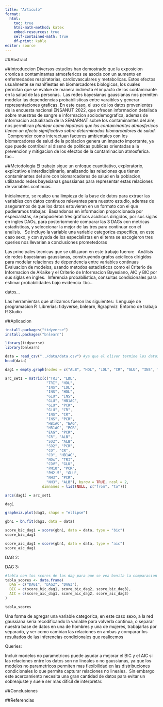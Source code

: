 ```yaml
---
title: "Articulo"
format:
  html:
    toc: true
    html-math-method: katex
    embed-resources: true
    self-contained-math: true
    df-print: kable
editor: source
---
```


##Abstract

##Introduccion
Diversos estudios han demostrado que la exposicion cronica a contaminantes atmosfericos se asocia con un aumento en enfermedades respiratorias, cardiovasculares y metabolicas. Estos efectos usualmente se manifiestas en biomarcadores biologicos, los cuales permitan que se evalue de manera indirecta el impacto de los contaminante en la salud de las personas.\ 
Las redes bayesianas gaussianas nos permiten modelar las dependencias probabilisticas entre varaibles y generar representaciones graficas. En este caso, el uso de los datos provenientes de la encuesta nacional ENSANUT 2022, que ofrecen informacion detallada sobre muestras de sangre e informacion sociodemografica, ademas de informacion actualizada de la SEMARNAT sobre los contaminantes del aire, nos permitiran *plantear como hipotesis que los contaminantes atmosfericos tienen un efecto significativo sobre determinados biomarcadores de salud.* \ 
Comprender como interactuan factores ambientales con los biomarcadores de salud de la poblacion genera un impacto importante, ya que puede contribuir al diseno de politicas publicas orientadas a la prevencion y mitigacion de los efectos de la contaminacion atmosferica.
tbc..

##Metodologia
El trabajo sigue un enfoque cuantitativo, exploratorio, explicativo e interdisciplinario, analizando las relaciones que tienen contaminantes del aire con biomarcadores de salud en la poblacion, utilizando redes bayesianas gaussianas para representar estas relaciones de variables continuas.\ 

Inicialmente, se realizo una limpieza de la base de datos para extraer las variables con datos continuos relevantes para nuestro estudio, ademas de asegurarnos de que los datos estuvieran en un formato con el que pudieramos trabajar.\ 
Basandonos en informacion proporcionada por especialistas, se propusieron tres gráficos acíclicos dirigidos, por sus siglas en ingles DAGs, para posteriormente comparar las 3 DAGs con metricas estadisticas, y seleccionar la mejor de las tres para continuar con el analisis. \ 
Se incluyo la variable una variable categorica especifica, en este caso sexo, y con ayuda de los especialistas en el tema se escogieron tres queries nos llevarian a conclusiones prometedoras\ 

Las principales tecnicas que se utilizaron en este trabajo fueron: \ 
Análisis de redes bayesianas gaussianas, construyendo grafos acíclicos dirigidos para modelar relaciones de dependencia entre variables continuas\ 
Evaluacion de modelos, usando metodos estadisticos como el Criterio de Informacion de AKaike y el Criterio de Informacion Bayesiano, AIC y BIC por sus siglas en ingles.\ 
Inferencia probabilistica, consultas condicionales para estimar probabilidades bajo evidencia\ 
tbc...

datos...

Las herramientas que utilizamos fueron las siguientes:\ 
Lenguaje de programacion R\ 
Librerias: tidyverse, bnlearn, Rgraphviz\ 
Entorno de trabajo R Studio

##Aplicacion

```r
install.packages("tidyverse")
install.packages("bnlearn")
```

```r
library(tidyverse)
library(bnlearn)
```

```r
data = read_csv("../data/data.csv") #ya que el oliver termine los datos
head(data)
```

```r
dag1 = empty.graph(nodes = c("ALB", "HDL", "LDL", "CR", "GLU", "INS", "PCR", "TRI", "HB1AC", "EAG", "SO2", "CO", "NOx", "COV", "PM10", "PM2.5", "NH3"))
```

```r
arc_set1 = matrix(c("TRI", "LDL",
                   "TRI", "HDL",
                   "INS", "LDL",
                   "INS", "HDL",
                   "GLU", "INS",
                   "GLU", "HB1AC",
                   "GLU", "PCR",
                   "GLU", "CR",
                   "INS", "CR",
                   "INS", "PCR",
                   "HB1AC", "EAG",
                   "HB1AC", "PCR",
                   "EAG", "PCR",
                   "CR", "ALB",
                   "SO2", "ALB",
                   "SO2", "PCR",
                   "CO", "CR",
                   "CO", "HB1AC",
                   "NOx", "TRI",
                   "COV", "GLU",
                   "PM10", "PCR",
                   "PM2.5", "GLU",
                   "NH3", "PCR",
                   "NH3", "ALB"), byrow = TRUE, ncol = 2,
                 dimnames = list(NULL, c("from", "to")))
```

```r
arcs(dag1) = arc_set1
```

```r
dag1
```
```r
graphviz.plot(dag1, shape = "ellipse")
```
```r
gbn1 = bn.fit(dag1, data = data)
```

```r
score_bic_dag1 = score(gbn1, data = data, type = "bic")
score_bic_dag1
```

```r
score_aic_dag1 = score(gbn1, data = data, type = "aic")
score_aic_dag1
```

DAG 2:

DAG 3:


```r
#tabla con los scores de las dag para que se vea bonita la comparacion
tabla_scores <- data.frame(
  DAG = c("DAG1", "DAG2", "DAG3"),
  BIC = c(score_bic_dag1, score_bic_dag2, score_bic_dag3),
  AIC = c(score_aic_dag1, score_aic_dag2, score_aic_dag3)
)

tabla_scores

```


Una forma de agregar una variable categorica, en este caso sexo, a la red gaussiana seria recodificando la variable para volverla continua, o separar nuestra base de datos en una de hombres y una de mujeres, trabajarlas por separado, y ver como cambian las relaciones en ambas y comparar los resultados de las inferencias condicionales que realicemos

Queries:

Incluir modelos no parametricos puede ayudar a mejorar el BIC y el AIC si las relaciones entre los datos son no lineales o no gaussianas, ya que los modelos no parametricos permiten mas flexibilidad en las distribuciones condicionales lo que permite capturar relaciones no lineales.\ 
Sin embargo este acercamiento necesita una gran cantidad de datos para evitar un sobreajuste y suele ser mas dificil de interpretar.

##Conclusiones

##Referencias